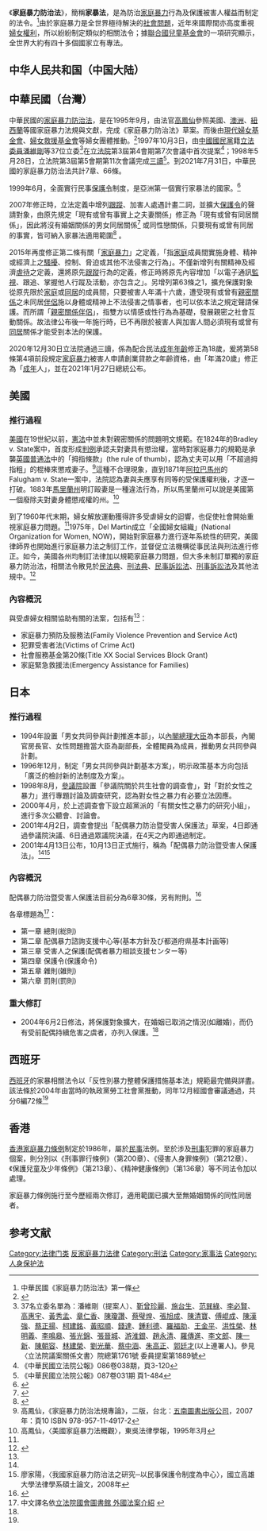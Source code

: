 《'''家庭暴力防治法'''》，簡稱'''家暴法'''，是為防治[[家庭暴力|家庭暴力]]行為及保護被害人權益而制定的法令。<ref>中華民國《家庭暴力防治法》第一條</ref>由於家庭暴力是全世界極待解決的[[社會問題|社會問題]]，近年來國際間亦高度重視[[婦女權利|婦女權利]]，所以紛紛制定類似的相關法令；據[[聯合國兒童基金會|聯合國兒童基金會]]的一項研究顯示，全世界大約有四十多個國家立有專法。

==中华人民共和国（中国大陆）==
{{main|中华人民共和国反家庭暴力法}}

==中華民國（台灣）==
{{main|中華民國家庭暴力防治法}}
中華民國的[[中華民國家庭暴力防治法|家庭暴力防治法]]，是在1995年9月，由法官[[高鳳仙|高鳳仙]]參照美國、[[澳洲|澳洲]]、[[紐西蘭|紐西蘭]]等國家庭暴力法規與文獻，完成《家庭暴力防治法》草案。而後由[[現代婦女基金會|現代婦女基金會]]、[[婦女救援基金會|婦女救援基金會]]等婦女團體推動。<ref>{{Cite web |url=http://public1.ntl.gov.tw/publish/sci_act/16/77.htm |title=陳明志，〈家庭暴力防治法立法精神〉 |access-date=2008-04-02 |archive-date=2008-06-07 |archive-url=https://web.archive.org/web/20080607090657/http://public1.ntl.gov.tw/publish/sci_act/16/77.htm |dead-url=yes }}</ref>1997年10月3日，由[[中國國民黨|中國國民黨]]籍[[立法委員|立法委員]][[潘維剛|潘維剛]]等37位立委<ref>37名立委名單為：潘維剛（提案人）、[[靳曾珍麗|靳曾珍麗]]、[[施台生|施台生]]、[[范巽綠|范巽綠]]、[[李必賢|李必賢]]、[[高惠宇|高惠宇]]、[[黃秀孟|黃秀孟]]、[[章仁香|章仁香]]、[[陳瓊讚|陳瓊讚]]、[[蔡璧煌|蔡璧煌]]、[[張旭成|張旭成]]、[[陳清寶|陳清寶]]、[[傅崐成|傅崐成]]、[[陳漢強|陳漢強]]、[[蔡正揚|蔡正揚]]、[[柯建銘|柯建銘]]、[[黃昭順|黃昭順]]、[[錢達|錢達]]、[[鍾利德|鍾利德]]、[[羅福助|羅福助]]、[[王金平|王金平]]、[[洪性榮|洪性榮]]、[[林明義|林明義]]、[[李鳴皋|李鳴皋]]、[[張光錦|張光錦]]、[[張晉城|張晉城]]、[[游淮銀|游淮銀]]、[[趙永清_(台灣政治人物)|趙永清]]、[[羅傳進|羅傳進]]、[[李文郎|李文郎]]、[[陳一新|陳一新]]、[[陳朝容|陳朝容]]、[[林建榮|林建榮]]、[[劉光華|劉光華]]、[[蔡中涵|蔡中涵]]、[[朱高正|朱高正]]、[[郭廷才|郭廷才]](以上連署人)。參見〈立法院議案關係文書〉院總第1761號 委員提案第1889號</ref>在[[立法院|立法院]]第3屆第4會期第7次會議中首次提案<ref>《中華民國立法院公報》086卷038期，頁3-120</ref>；1998年5月28日，立法院第3屆第5會期第11次會議完成[[三讀|三讀]]<ref>《中華民國立法院公報》087卷031期 頁1-484</ref>。到2021年7月31日，中華民國的家庭暴力防治法共計7章、66條。

1999年6月，全面實行民事[[保護令|保護令]]制度，是亞洲第一個實行家暴法的國家。<ref name="foreign">{{Cite web |url=http://npl.ly.gov.tw/do/www/billIntroductionContent?id=24 |title=立法院國會圖書館 外國法案介紹－家庭暴力防治法 |accessdate=2008-04-02 |archive-date=2008-04-20 |archive-url=https://web.archive.org/web/20080420150440/http://npl.ly.gov.tw/do/www/billIntroductionContent?id=24 |dead-url=no }}</ref>

2007年修正時，立法定義中增列[[跟蹤|跟蹤]]、加害人處遇計畫二詞，並擴大[[保護令|保護令]]的聲請對象，由原先規定「現有或曾有事實上之夫妻關係」修正為「現有或曾有同居關係」，因此將沒有婚姻關係的男女同居關係<ref name="家暴法是否適用未婚同居情形？">{{Cite web |url=https://www.timelyrainfoundation.com/main/blogposts/33 |title=家暴法是否適用未婚同居情形？ |accessdate=2020-05-09 |date=2018-08-07 |archive-date=2020-11-25 |archive-url=https://web.archive.org/web/20201125031135/https://www.timelyrainfoundation.com/main/blogposts/33 }}</ref>
或同性戀關係，只要現有或曾有同居的事實，皆可納入家暴法適用範圍<ref>{{Cite web |url=http://www.libertytimes.com.tw/2007/new/mar/6/today-life2.htm |title=自由時報：家暴防治法 同居、同志納保護 |access-date=2008-04-02 |archive-date=2014-01-11 |archive-url=https://web.archive.org/web/20140111063935/http://www.libertytimes.com.tw/2007/new/mar/6/today-life2.htm |dead-url=no }}</ref> 。

2015年再度修正第二條有關「[[家庭暴力|家庭暴力]]」之定義，「指[[家庭|家庭]]成員間實施身體、精神或經濟上之[[騷擾|騷擾]]、控制、脅迫或其他不法侵害之行為」。不僅新增列有關精神及經濟[[虐待|虐待]]之定義，還將原先[[跟蹤|跟蹤]]行為的定義，修正時將原先內容增加「以電子通訊[[監視|監視]]、跟追、掌握他人行蹤及活動，亦包含之」。另增列第63條之1，擴充保護對象從原先限於[[家庭|家庭]]或[[同居|同居]]的成員間，只要被害人年滿十六歲，遭受現有或曾有[[親密關係|親密關係]]之未同居[[伴侶|伴侶]]施以身體或精神上不法侵害之情事者，也可以依本法之規定聲請保護。而所謂「[[親密關係|親密關係]][[伴侶|伴侶]]」，指雙方以情感或性行為為基礎，發展親密之社會互動關係。故法律公布後一年施行時，已不再限於被害人與加害人間必須現有或曾有[[同居|同居]]關係才能受到本法的保護。

2020年12月30日立法院通過三讀，係為配合民法[[成年年齡|成年年齡]]修正為18歲，爰將第58條第4項前段規定[[家庭暴力|家庭暴力]]被害人申請創業貸款之年齡資格，由「年滿20歲」修正為「[[成年|成年]]人」，並在2021年1月27日總統公布。

==美國==
===推行過程===
[[美國|美國]]在19世紀以前，[[美國憲法|憲法]]中並未對親密關係的問題明文規範。在1824年的Bradley v. State案中，首度形成[[判例|判例]]承認夫對妻具有懲治權，當時對家庭暴力的規範是承襲[[英國|英國]][[普通法|普通法]]中的「拇指條款」(the rule of thumb)，認為丈夫可以用「不超過拇指粗」的棍棒來懲戒妻子。<ref>高鳳仙，《家庭暴力防治法規專論》，二版，台北：[[五南圖書出版公司|五南圖書出版公司]]，2007年：頁10 ISBN 978-957-11-4917-2</ref>這種不合理現象，直到1871年[[阿拉巴馬州|阿拉巴馬州]]的Falugham v. State一案中，法院認為妻與夫應享有同等的受保護權利後，才逐一打破。1883年[[馬里蘭州|馬里蘭州]]明訂毆妻是一種違法行為，所以馬里蘭州可以說是美國第一個廢除夫對妻身體懲戒權的州。<ref>高鳳仙，〈美國家庭暴力法概觀〉，東吳法律學報，1995年3月</ref>

到了1960年代末期，婦女解放運動獲得許多受虐婦女的迴響，也促使社會開始重視家庭暴力問題。<ref name="foreign" />1975年，Del Martin成立「全國婦女組織」(National Organization for Women, NOW)，開始對家庭暴力進行逐年系統性的研究，美國律師界也開始進行家庭暴力法之制訂工作，並督促立法機構從事民法與刑法進行修正。如今，美國各州均制訂法律加以規範家庭暴力問題，但大多未制訂單獨的家庭暴力防治法，相關法令散見於[[民法典|民法典]]、[[刑法典|刑法典]]、[[民事訴訟法|民事訴訟法]]、[[刑事訴訟法|刑事訴訟法]]及其他法規中。<ref name="US">{{Cite web |url=http://sowf.moi.gov.tw/19/quarterly/data/101/25.htm |title=潘淑滿，〈婚姻暴力的發展路徑與模式：臺灣與美國的比較〉 |accessdate=2008-04-04 |archive-date=2007-12-15 |archive-url=https://web.archive.org/web/20071215095248/http://sowf.moi.gov.tw/19/quarterly/data/101/25.htm |dead-url=no }}</ref>

===內容概況===
與受虐婦女相關協助有關的法案，包括有<ref name="US" />：
*家庭暴力預防及服務法(Family Violence Prevention and Service Act)
*犯罪受害者法(Victims of Crime Act)
*社會服務基金第20條(Title XX Social Services Block Grant)
*家庭緊急救援法(Emergency Assistance for Families)

==日本==
===推行過程===
*1994年設置「男女共同參與計劃推進本部」，以[[日本內閣總理大臣|內閣總理大臣]]為本部長，內閣官房長官、女性問題擔當大臣為副部長，全體閣員為成員，推動男女共同參與計劃。
*1996年12月，制定「男女共同參與計劃基本方案」，明示政策基本方向包括「廣泛的檢討新的法制度及方案」。
*1998年8月，[[日本參議院|參議院]]設置「參議院關於共生社會的調查會」，對「對於女性之暴力」進行專題討論及調查研究，認為對女性之暴力有必要立法因應。
*2000年4月，於上述調查會下設立超黨派的「有關女性之暴力的研究小組」，進行多次公聽會、討論會。
*2001年4月2日，調查會提出「配偶暴力防治暨受害人保護法」草案，4日即通過參議院決議、6日通過眾議院決議，在4天之內即通過制定。
*2001年4月13日公布，10月13日正式施行，稱為「配偶暴力防治暨受害人保護法」。<ref name="foreign" /><ref name="japan">廖家陽，〈我國家庭暴力防治法之研究─以民事保護令制度為中心〉，國立高雄大學法律學系碩士論文，2008年</ref>
===內容概況===
配偶暴力防治暨受害人保護法目前分為6章30條，另有附則。<ref>{{Cite web |url=http://www.ron.gr.jp/law/law/haigu_bo.htm |title={{Languageicon|ja|日文}}配偶者からの暴力の防止及び被害者の保護に関する法律 |accessdate=2008-04-04 |archive-date=2006-07-04 |archive-url=https://web.archive.org/web/20060704105603/http://www.ron.gr.jp/law/law/haigu_bo.htm |dead-url=no }}</ref>

各章標題為<ref>中文譯名依[http://npl.ly.gov.tw/do/www/billIntroductionContent?id=24#%A4%E9%A5%BB 立法院國會圖書館 外國法案介紹] {{Wayback|url=http://npl.ly.gov.tw/do/www/billIntroductionContent?id=24#%A4%E9%A5%BB |date=20080420150440 }}</ref>：
*第一章  總則(総則)
*第二章  配偶暴力諮詢支援中心等(基本方針及び都道府県基本計画等)
*第三章  受害人之保護(配偶者暴力相談支援センター等)
*第四章  保護令(保護命令)
*第五章  雜則(雑則)
*第六章  罰則(罰則)

===重大修訂===
*2004年6月2日修法，將保護對象擴大，在婚姻已取消之情況(如離婚)，而仍有受前配偶持續危害之虞者，亦列入保護。<ref name="japan" />

==西班牙==
[[西班牙|西班牙]]的家暴相關法令以「反性別暴力整體保護措施基本法」規範最完備與詳盡。該法條於2004年由當時的執政黨勞工社會黨推動，同年12月經國會審議通過，共分6編72條<ref name="foreign" />

==香港==
{{main|家庭暴力條例}}
[[香港|香港]][[家庭暴力條例|家庭暴力條例]]制定於1986年，屬於[[民事|民事]]法例。至於涉及[[刑事|刑事]]犯罪的家庭暴力個案，則分別以《刑事罪行條例》（第200章）、《侵害人身罪條例》（第212章）、《保護兒童及少年條例》（第213章）、《精神健康條例》（第136章）等不同法令加以處理。

家庭暴力條例施行至今歷經兩次修訂，適用範圍已擴大至無婚姻關係的同性同居者。

== 参考文献 ==
{{Reflist|2}}

[[Category:法律门类|Category:法律门类]]
[[Category:反家庭暴力法律|]]
[[Category:刑法|Category:刑法]]
[[Category:家事法|Category:家事法]]
[[Category:人身保护法|Category:人身保护法]]